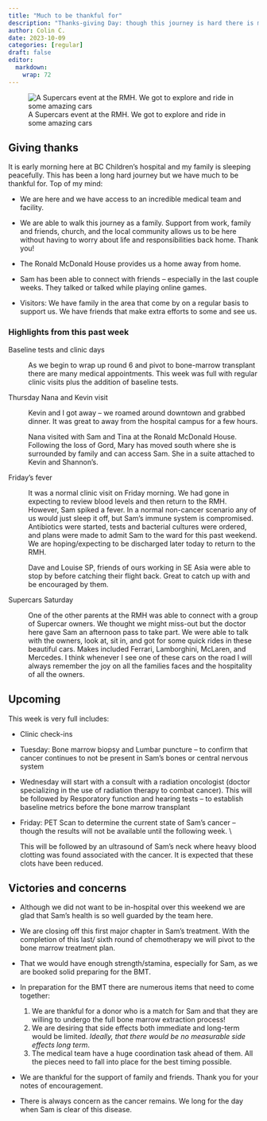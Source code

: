 ```yaml
---
title: "Much to be thankful for"
description: "Thanks-giving Day: though this journey is hard there is much to be thankful for."
author: Colin C.
date: 2023-10-09
categories: [regular]
draft: false
editor: 
  markdown: 
    wrap: 72
---
```


![A Supercars event at the RMH. We got to explore and ride in some
amazing
cars](https://samsstory.s3.ca-central-1.amazonaws.com/supercars.jpg)

## Giving thanks

It is early morning here at BC Children's hospital and my family is
sleeping peacefully. This has been a long hard journey but we have much
to be thankful for. Top of my mind:

-   We are here and we have access to an incredible medical team and
    facility.

-   We are able to walk this journey as a family. Support from work,
    family and friends, church, and the local community allows us to be
    here without having to worry about life and responsibilities back
    home. Thank you!

-   The Ronald McDonald House provides us a home away from home.

-   Sam has been able to connect with friends -- especially in the last
    couple weeks. They talked or talked while playing online games.

-   Visitors: We have family in the area that come by on a regular basis
    to support us. We have friends that make extra efforts to some and
    see us.

### Highlights from this past week

Baseline tests and clinic days

:   As we begin to wrap up round 6 and pivot to bone-marrow transplant
    there are many medical appointments. This week was full with regular
    clinic visits plus the addition of baseline tests.

Thursday Nana and Kevin visit

:   Kevin and I got away -- we roamed around downtown and grabbed
    dinner. It was great to away from the hospital campus for a few
    hours.

:   Nana visited with Sam and Tina at the Ronald McDonald House.
    Following the loss of Gord, Mary has moved south where she is
    surrounded by family and can access Sam. She in a suite attached to
    Kevin and Shannon's.

Friday's fever

:   It was a normal clinic visit on Friday morning. We had gone in
    expecting to review blood levels and then return to the RMH.
    However, Sam spiked a fever. In a normal non-cancer scenario any of
    us would just sleep it off, but Sam's immune system is compromised.
    Antibiotics were started, tests and bacterial cultures were ordered,
    and plans were made to admit Sam to the ward for this past weekend.
    We are hoping/expecting to be discharged later today to return to
    the RMH.

:   Dave and Louise SP, friends of ours working in SE Asia were able to stop by before catching their flight back.  Great to catch up with and be encouraged by them. 

Supercars Saturday

:   One of the other parents at the RMH was able to connect with a group
    of Supercar owners. We thought we might miss-out but the doctor here
    gave Sam an afternoon pass to take part. We were able to talk with
    the owners, look at, sit in, and got for some quick rides in these
    beautiful cars. Makes included Ferrari, Lamborghini, McLaren, and
    Mercedes. I think whenever I see one of these cars on the road I
    will always remember the joy on all the families faces and the
    hospitality of all the owners.

## Upcoming

This week is very full includes:

-   Clinic check-ins

-   Tuesday: Bone marrow biopsy and Lumbar puncture -- to confirm that
    cancer continues to not be present in Sam's bones or central nervous
    system

-   Wednesday will start with a consult with a radiation oncologist
    (doctor specializing in the use of radiation therapy to combat
    cancer). This will be followed by Resporatory function and hearing
    tests -- to establish baseline metrics before the bone marrow
    transplant

-   Friday: PET Scan to determine the current state of Sam's cancer --
    though the results will not be available until the following week.
    \\

    This will be followed by an ultrasound of Sam's neck where heavy
    blood clotting was found associated with the cancer. It is expected
    that these clots have been reduced.

## Victories and concerns

-   Although we did not want to be in-hospital over this weekend we are glad that Sam's health is so well guarded by the team here. 

-   We are closing off this first major chapter in Sam's treatment.  With the completion of this last/ sixth round of chemotherapy we will pivot to the bone marrow treatment plan.  

-   That we would have enough strength/stamina, especially for Sam, as we are booked solid preparing for the BMT. 

-   In preparation for the BMT there are numerous items that need to
    come together:

    1.  We are thankful for a donor who is a match for Sam and that they
        are willing to undergo the full bone marrow extraction process!
    2.  We are desiring that side effects both immediate and long-term
        would be limited. *Ideally, that there would be no measurable
        side effects long term*.
    3.  The medical team have a huge coordination task ahead of them.
        All the pieces need to fall into place for the best timing
        possible.

-   We are thankful for the support of family and friends. Thank you for
    your notes of encouragement.

-   There is always concern as the cancer remains. We long for the day
    when Sam is clear of this disease.